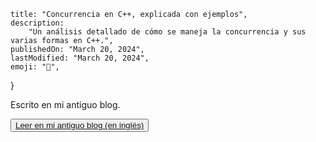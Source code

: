 
	title: "Concurrencia en C++, explicada con ejemplos",
	description:
		"Un análisis detallado de cómo se maneja la concurrencia y sus varias formas en C++.",
	publishedOn: "March 20, 2024",
	lastModified: "March 20, 2024",
	emoji: "🧵",
}

<ArticleHeader title={metadata.title} date={metadata.publishedOn} />

Escrito en mi antiguo blog.

<Button>
	<a href="https://alowlevelbunker.blogspot.com/2024/03/c-concurrency-by-example.html"
		target="_blank"
		rel="noopener noreferrer"
	>
		Leer en mi antiguo blog (en inglés)
	</a>
</Button>